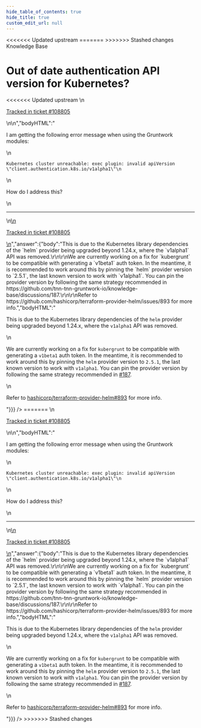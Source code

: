 ```yaml
---
hide_table_of_contents: true
hide_title: true
custom_edit_url: null
---
```



<head>
<<<<<<< Updated upstream
  <link rel="canonical" href="https://github.com/tnn-tnn-gruntwork-io/knowledge-base/discussions/478" />
=======
  <link rel="canonical" href="https://github.com/tnn-tnn-gruntwork-io/knowledge-base/discussions/478" />
>>>>>>> Stashed changes
</head>

<CenterLayout>
<span className="searchCategory">Knowledge Base</span>
<h1>Out of date authentication API version for Kubernetes?</h1>
<<<<<<< Updated upstream
<GitHub discussion={{"id":"D_kwDOF8slf84AP2TJ","number":478,"author":{"login":"yorinasub17"},"title":"Out of date authentication API version for Kubernetes?","body":"\nI am getting the following error message when using the Gruntwork modules:\r\n\r\n```\r\nKubernetes cluster unreachable: exec plugin: invalid apiVersion \"client.authentication.k8s.io/v1alpha1\"\r\n```\r\n\r\nHow do I address this?\n\n---\n\n<ins datetime=\"2022-06-17T23:42:22Z\">\n  <p><a href=\"https://support.gruntwork.io/hc/requests/108805\">Tracked in ticket #108805</a></p>\n</ins>\n","bodyHTML":"<p dir=\"auto\">I am getting the following error message when using the Gruntwork modules:</p>\n<div class=\"snippet-clipboard-content notranslate position-relative overflow-auto\" data-snippet-clipboard-copy-content=\"Kubernetes cluster unreachable: exec plugin: invalid apiVersion &quot;client.authentication.k8s.io/v1alpha1&quot;\"><pre class=\"notranslate\"><code class=\"notranslate\">Kubernetes cluster unreachable: exec plugin: invalid apiVersion \"client.authentication.k8s.io/v1alpha1\"\n</code></pre></div>\n<p dir=\"auto\">How do I address this?</p>\n<hr>\n<ins datetime=\"2022-06-17T23:42:22Z\">\n  <p dir=\"auto\"><a href=\"https://support.gruntwork.io/hc/requests/108805\" rel=\"nofollow\">Tracked in ticket #108805</a></p>\n</ins>","answer":{"body":"This is due to the Kubernetes library dependencies of the `helm` provider being upgraded beyond 1.24.x, where the `v1alpha1` API was removed.\r\n\r\nWe are currently working on a fix for `kubergrunt` to be compatible with generating a `v1beta1` auth token. In the meantime, it is recommended to work around this by pinning the `helm` provider version to `2.5.1`, the last known version to work with `v1alpha1`. You can pin the provider version by following the same strategy recommended in https://github.com/tnn-tnn-gruntwork-io/knowledge-base/discussions/187.\r\n\r\nRefer to https://github.com/hashicorp/terraform-provider-helm/issues/893 for more info.","bodyHTML":"<p dir=\"auto\">This is due to the Kubernetes library dependencies of the <code class=\"notranslate\">helm</code> provider being upgraded beyond 1.24.x, where the <code class=\"notranslate\">v1alpha1</code> API was removed.</p>\n<p dir=\"auto\">We are currently working on a fix for <code class=\"notranslate\">kubergrunt</code> to be compatible with generating a <code class=\"notranslate\">v1beta1</code> auth token. In the meantime, it is recommended to work around this by pinning the <code class=\"notranslate\">helm</code> provider version to <code class=\"notranslate\">2.5.1</code>, the last known version to work with <code class=\"notranslate\">v1alpha1</code>. You can pin the provider version by following the same strategy recommended in <a class=\"issue-link js-issue-link\" data-error-text=\"Failed to load title\" data-id=\"3868867\" data-permission-text=\"Title is private\" data-url=\"https://github.com/tnn-tnn-gruntwork-io/knowledge-base/discussions/187\" data-hovercard-type=\"discussion\" data-hovercard-url=\"/tnn-tnn-gruntwork-io/knowledge-base/discussions/187/hovercard\" href=\"https://github.com/tnn-tnn-gruntwork-io/knowledge-base/discussions/187\">#187</a>.</p>\n<p dir=\"auto\">Refer to <a class=\"issue-link js-issue-link\" data-error-text=\"Failed to load title\" data-id=\"1275537066\" data-permission-text=\"Title is private\" data-url=\"https://github.com/hashicorp/terraform-provider-helm/issues/893\" data-hovercard-type=\"issue\" data-hovercard-url=\"/hashicorp/terraform-provider-helm/issues/893/hovercard\" href=\"https://github.com/hashicorp/terraform-provider-helm/issues/893\">hashicorp/terraform-provider-helm#893</a> for more info.</p>"}}} />
=======
<GitHub discussion={{"id":"D_kwDOF8slf84AP2TJ","number":478,"author":{"login":"yorinasub17"},"title":"Out of date authentication API version for Kubernetes?","body":"\nI am getting the following error message when using the Gruntwork modules:\r\n\r\n```\r\nKubernetes cluster unreachable: exec plugin: invalid apiVersion \"client.authentication.k8s.io/v1alpha1\"\r\n```\r\n\r\nHow do I address this?\n\n---\n\n<ins datetime=\"2022-06-17T23:42:22Z\">\n  <p><a href=\"https://support.gruntwork.io/hc/requests/108805\">Tracked in ticket #108805</a></p>\n</ins>\n","bodyHTML":"<p dir=\"auto\">I am getting the following error message when using the Gruntwork modules:</p>\n<div class=\"snippet-clipboard-content notranslate position-relative overflow-auto\" data-snippet-clipboard-copy-content=\"Kubernetes cluster unreachable: exec plugin: invalid apiVersion &quot;client.authentication.k8s.io/v1alpha1&quot;\"><pre class=\"notranslate\"><code class=\"notranslate\">Kubernetes cluster unreachable: exec plugin: invalid apiVersion \"client.authentication.k8s.io/v1alpha1\"\n</code></pre></div>\n<p dir=\"auto\">How do I address this?</p>\n<hr>\n<ins datetime=\"2022-06-17T23:42:22Z\">\n  <p dir=\"auto\"><a href=\"https://support.gruntwork.io/hc/requests/108805\" rel=\"nofollow\">Tracked in ticket #108805</a></p>\n</ins>","answer":{"body":"This is due to the Kubernetes library dependencies of the `helm` provider being upgraded beyond 1.24.x, where the `v1alpha1` API was removed.\r\n\r\nWe are currently working on a fix for `kubergrunt` to be compatible with generating a `v1beta1` auth token. In the meantime, it is recommended to work around this by pinning the `helm` provider version to `2.5.1`, the last known version to work with `v1alpha1`. You can pin the provider version by following the same strategy recommended in https://github.com/tnn-tnn-gruntwork-io/knowledge-base/discussions/187.\r\n\r\nRefer to https://github.com/hashicorp/terraform-provider-helm/issues/893 for more info.","bodyHTML":"<p dir=\"auto\">This is due to the Kubernetes library dependencies of the <code class=\"notranslate\">helm</code> provider being upgraded beyond 1.24.x, where the <code class=\"notranslate\">v1alpha1</code> API was removed.</p>\n<p dir=\"auto\">We are currently working on a fix for <code class=\"notranslate\">kubergrunt</code> to be compatible with generating a <code class=\"notranslate\">v1beta1</code> auth token. In the meantime, it is recommended to work around this by pinning the <code class=\"notranslate\">helm</code> provider version to <code class=\"notranslate\">2.5.1</code>, the last known version to work with <code class=\"notranslate\">v1alpha1</code>. You can pin the provider version by following the same strategy recommended in <a class=\"issue-link js-issue-link\" data-error-text=\"Failed to load title\" data-id=\"3868867\" data-permission-text=\"Title is private\" data-url=\"https://github.com/tnn-gruntwork-io/knowledge-base/discussions/187\" data-hovercard-type=\"discussion\" data-hovercard-url=\"/tnn-gruntwork-io/knowledge-base/discussions/187/hovercard\" href=\"https://github.com/tnn-gruntwork-io/knowledge-base/discussions/187\">#187</a>.</p>\n<p dir=\"auto\">Refer to <a class=\"issue-link js-issue-link\" data-error-text=\"Failed to load title\" data-id=\"1275537066\" data-permission-text=\"Title is private\" data-url=\"https://github.com/hashicorp/terraform-provider-helm/issues/893\" data-hovercard-type=\"issue\" data-hovercard-url=\"/hashicorp/terraform-provider-helm/issues/893/hovercard\" href=\"https://github.com/hashicorp/terraform-provider-helm/issues/893\">hashicorp/terraform-provider-helm#893</a> for more info.</p>"}}} />
>>>>>>> Stashed changes

</CenterLayout>
  

<!-- ##DOCS-SOURCER-START
{
  "sourcePlugin": "github-discussions",
  "hash": "4be17aa3b76455b4737a631112bd24a9"
}
##DOCS-SOURCER-END -->

